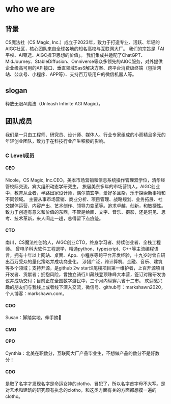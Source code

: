 # who we are

## 背景

CS魔法社（CS Magic, Inc.）成立于2023年，致力于打造专业、活跃、年轻的AIGC社区，核心团队来自全球各地的知名高校与互联网大厂。
我们的宗旨是「AI平权、AI甄选、AIGC捍卫思想的价值」。
我们集成并适配了ChatGPT、MidJourney、StableDiffusion、Omniverse等众多领先的AIGC服务，对外提供企业级高可用的API接口、垂直领域SasS解决方案、跨平台消费级终端（包括网站、公众号、小程序、APP等）、支持百万级用户的微信机器人等。

## slogan

释放无限AI魔法（Unleash Infinite AGI Magic）。

## 团队成员

我们是一只由工程师、研究员、设计师、媒体人、行业专家组成的小而精且多元的年轻创业团队，致力于在科技行业产生积极的影响。


### C Level成员

#### CEO
Nicole，CS Magic, Inc.CEO。美本市场营销和信息系统操作管理双学位，清华经管校际交流，宾大组织动态学研究生。
旅居美东多年的市场营销人，AIGC创业中，教育从业者，半路出家设计师，偶尔搞玄学，爱好多且杂，乐于探索新事物和不同领域。
主要从事市场营销、商业分析、项目管理、战略规划、业务拓展、社交媒体运营、内容产出、艺术创作、领导力变革等。追求卓越、创新，和敏捷性。
致力于创造有意义和价值的东西，不管是绘画、文字、音乐、摄影，还是洞见、思考、技术革新，来人间走一趟，总得留下点痕迹。

#### CTO
南川，CS魔法社创始人，AIGC创业CTO，终身学习者、持续创业者、全栈工程师。
曾电子科大软件工程退学，精通python、typescript、C++等主流编程语言，拥有十年以上网站、桌面、App、小程序等跨平台开发经验，十九岁时曾自研出百万受众的量化策略并成功商业化。
涉猎广泛，跨计算机、金融、音乐、建筑等多个领域；支持开源，是github 2w star烂尾楼项目第一维护者，上百开源项目开发者、贡献者；拥抱风险，曾独立骑行川藏线登顶珠峰大本营，签订对赌研发协议并成功交付；目前正在全国数字游民中，三个月内纵穿六省十二市。
欢迎感兴趣的朋友们与我线上或者线下深入交流，微信号、github号：markshawn2020，个人博客：markshawn.com。

#### COO
Susan：脚踏实地，伸手摘🌟

#### CMO

#### CPO
Cynthia：北美在职数分，互联网大厂产品毕业生，不想做产品的数分不是好数分！

#### CDO
是取了名字才发现名字是命运女神的clotho，冒犯了，所以名字首字母不大写。是对艺术和建筑的研究颇有执念的clotho，和这类方面有关的方面都想摸一遍的clotho。
